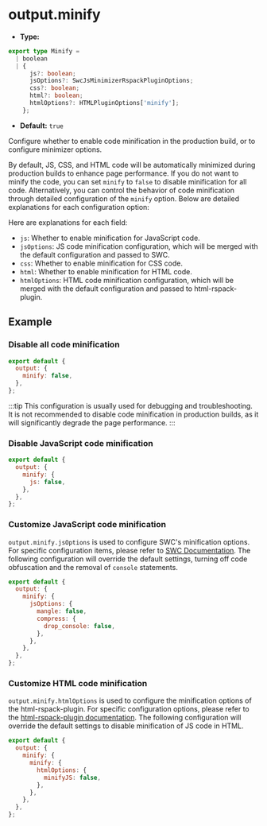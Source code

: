# output.minify

- **Type:**

```ts
export type Minify =
  | boolean
  | {
      js?: boolean;
      jsOptions?: SwcJsMinimizerRspackPluginOptions;
      css?: boolean;
      html?: boolean;
      htmlOptions?: HTMLPluginOptions['minify'];
    };
```

- **Default:** `true`

Configure whether to enable code minification in the production build, or to configure minimizer options.

By default, JS, CSS, and HTML code will be automatically minimized during production builds to enhance page performance. If you do not want to minify the code, you can set `minify` to `false` to disable minification for all code. Alternatively, you can control the behavior of code minification through detailed configuration of the `minify` option. Below are detailed explanations for each configuration option:

Here are explanations for each field:

- `js`: Whether to enable minification for JavaScript code.
- `jsOptions`: JS code minification configuration, which will be merged with the default configuration and passed to SWC.
- `css`: Whether to enable minification for CSS code.
- `html`: Whether to enable minification for HTML code.
- `htmlOptions`: HTML code minification configuration, which will be merged with the default configuration and passed to html-rspack-plugin.

## Example

### Disable all code minification

```js
export default {
  output: {
    minify: false,
  },
};
```

:::tip
This configuration is usually used for debugging and troubleshooting. It is not recommended to disable code minification in production builds, as it will significantly degrade the page performance.
:::

### Disable JavaScript code minification

```js
export default {
  output: {
    minify: {
      js: false,
    },
  },
};
```

### Customize JavaScript code minification

`output.minify.jsOptions` is used to configure SWC's minification options. For specific configuration items, please refer to [SWC Documentation](https://swc.rs/docs/configuration/minification#configuration). The following configuration will override the default settings, turning off code obfuscation and the removal of `console` statements.

```js
export default {
  output: {
    minify: {
      jsOptions: {
        mangle: false,
        compress: {
          drop_console: false,
        },
      },
    },
  },
};
```

### Customize HTML code minification

`output.minify.htmlOptions` is used to configure the minification options of the html-rspack-plugin. For specific configuration options, please refer to the [html-rspack-plugin documentation](https://github.com/rspack-contrib/html-rspack-plugin). The following configuration will override the default settings to disable minification of JS code in HTML.

```js
export default {
  output: {
    minify: {
      minify: {
        htmlOptions: {
          minifyJS: false,
        },
      },
    },
  },
};
```
